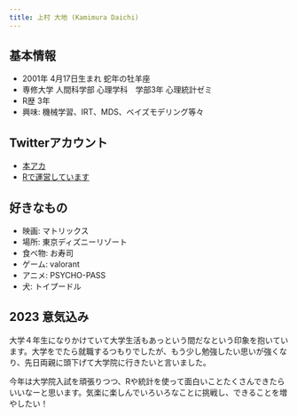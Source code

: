 ```yaml
---
title: 上村 大地 (Kamimura Daichi)
---
```



## 基本情報
- 2001年 4月17日生まれ 蛇年の牡羊座
- 専修大学 人間科学部 心理学科　学部3年 心理統計ゼミ
- R歴 3年
- 興味: 機械学習、IRT、MDS、ベイズモデリング等々

## Twitterアカウント
- [本アカ](https://twitter.com/mutate99331080)
- [Rで運営しています](https://twitter.com/r_r79565293)


## 好きなもの
- 映画: マトリックス
- 場所: 東京ディズニーリゾート
- 食べ物: お寿司
- ゲーム: valorant
- アニメ: PSYCHO-PASS
- 犬: トイプードル

## 2023 意気込み

大学４年生になりかけていて大学生活もあっという間だなという印象を抱いています。大学をでたら就職するつもりでしたが、もう少し勉強したい思いが強くなり、先日両親に頭下げて大学院に行きたいと言いました。

今年は大学院入試を頑張りつつ、Rや統計を使って面白いことたくさんできたらいいなーと思います。気楽に楽しんでいろいろなことに挑戦し、できることを増やしたい！

